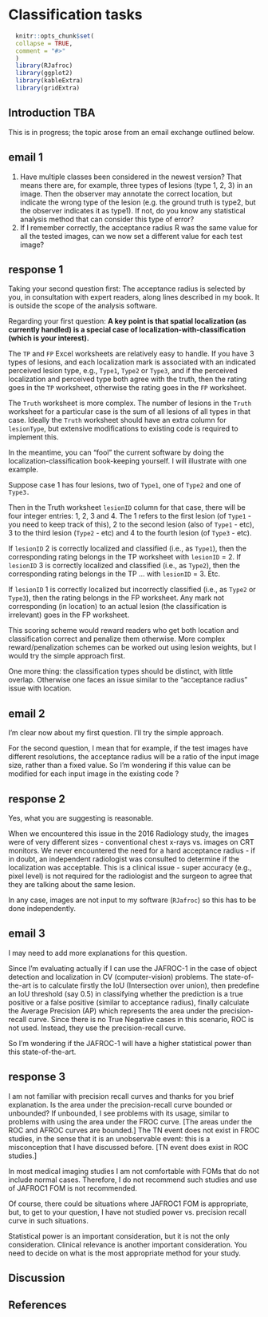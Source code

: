 # Classification tasks {#classification-tasks}

```r
  knitr::opts_chunk$set(
  collapse = TRUE,
  comment = "#>"
  )
  library(RJafroc)
  library(ggplot2)
  library(kableExtra)
  library(gridExtra)
```


## Introduction TBA {#classification-tasks-intro}

This is in progress; the topic arose from an email exchange outlined below.

## email 1

1) Have multiple classes been considered in the newest version? That means there are, for example, three types of lesions (type 1, 2, 3) in an image. Then the observer may annotate the correct location, but indicate the wrong type of the lesion (e.g. the ground truth is type2, but the observer indicates it as type1).
If not, do you know any statistical analysis method that can consider this type of error?
2) If I remember correctly, the acceptance radius R was the same value for all the tested images, can we now set a different value for each test image?


## response 1
Taking your second question first:
The acceptance radius is selected by you, in consultation with expert readers, along lines described in my book. It is outside the scope of the analysis software.

Regarding your first question:
**A key point is that spatial localization (as currently handled) is a special case of localization-with-classification (which is your interest).** 

The `TP` and `FP` Excel worksheets are relatively easy to handle. If you have 3 types of lesions, and each localization mark is associated with an indicated perceived lesion type, e.g., `Type1`, `Type2` or `Type3`, and if the perceived localization and perceived type both agree with the truth, then the rating goes in the `TP` worksheet, otherwise the rating goes in the `FP` worksheet. 

The `Truth` worksheet is more complex. The number of lesions in the `Truth` worksheet for a particular case is the sum of all lesions of all types in that case. Ideally the `Truth` worksheet should have an extra column for `lesionType`, but extensive modifications to existing code is required to implement this.

In the meantime, you can “fool” the current software by doing the localization-classification book-keeping yourself. I will illustrate with one example.

Suppose case 1 has four lesions, two of `Type1`, one of `Type2` and one of `Type3.` 

Then in the Truth worksheet `lesionID` column for that case, there will be four integer entries: 1, 2, 3 and 4. The 1 refers to the first lesion (of `Type1` - you need to keep track of this), 2 to the second lesion (also of `Type1` - etc), 3 to the third lesion (`Type2` - etc) and 4 to the fourth lesion (of `Type3` - etc).

If `lesionID` 2 is correctly localized and classified (i.e., as `Type1`), then the corresponding rating belongs in the TP worksheet with `lesionID` = 2. 
If `lesionID` 3 is correctly localized and classified (i.e., as `Type2`), then the corresponding rating belongs in the TP …  with `lesionID` = 3. 
Etc.

If `lesionID` 1 is correctly localized but incorrectly classified (i.e., as `Type2` or `Type3`), then the rating belongs in the FP worksheet. 
Any mark not corresponding (in location) to an actual lesion (the classification is irrelevant) goes in the FP worksheet.

This scoring scheme would reward readers who get both location and classification correct and penalize them otherwise. More complex reward/penalization schemes can be worked out using lesion weights, but I would try the simple approach first.

One more thing: the classification types should be distinct, with little overlap. Otherwise one faces an issue similar to the “acceptance radius” issue with location.



## email 2

I'm clear now about my first question. I'll try the simple approach.

For the second question, I mean that for example, if the test images have different resolutions, the acceptance radius will be a ratio of the input image size, rather than a fixed value.
So I'm wondering if this value can be modified for each input image in the existing code ?


## response 2
Yes, what you are suggesting is reasonable. 

When we encountered this issue in the 2016 Radiology study, the images were of very different sizes - conventional chest x-rays vs. images on CRT monitors. We never encountered the need for a hard acceptance radius - if in doubt, an independent radiologist was consulted to determine if the localization was acceptable. This is a clinical issue - super accuracy (e.g., pixel level) is not required for the radiologist and the surgeon to agree that they are talking about the same lesion.

In any case, images are not input to my software (`RJafroc`) so this has to be done independently.

## email 3

I may need to add more explanations for this question. 

Since I'm evaluating actually if I can use the JAFROC-1 in the case of object detection and localization in CV (computer-vision) problems.
The state-of-the-art is to calculate firstly the IoU (Intersection over union), then predefine an IoU threshold (say 0.5) in classifying whether the prediction is a true positive or a false positive (similar to acceptance radius), finally calculate the Average Precision (AP) which represents the area under the precision-recall curve.
Since there is no True Negative cases in this scenario, ROC is not used. Instead, they use the precision-recall curve.

So I'm wondering if the JAFROC-1 will have a higher statistical power than this state-of-the-art.

## response 3

I am not familiar with precision recall curves and thanks for you brief explanation. Is the area under the precision-recall curve bounded or unbounded? If unbounded, I see problems with its usage, similar to problems with using the area under the FROC curve. [The areas under the ROC and AFROC curves are bounded.] The TN event does not exist in FROC studies, in the sense that it is an unobservable event: this is a misconception that I have discussed before. [TN event does exist in ROC studies.]

In most medical imaging studies I am not comfortable with FOMs that do not include normal cases. Therefore, I do not recommend such studies and use of JAFROC1 FOM is not recommended. 

Of course, there could be situations where JAFROC1 FOM is appropriate, but, to get to your question, I have not studied power vs. precision recall curve in such situations.

Statistical power is an important consideration, but it is not the only consideration. Clinical relevance is another important consideration. You need to decide on what is the most appropriate method for your study.





## Discussion{#classification-tasks-discussion}


## References {#classification-tasks--references}

